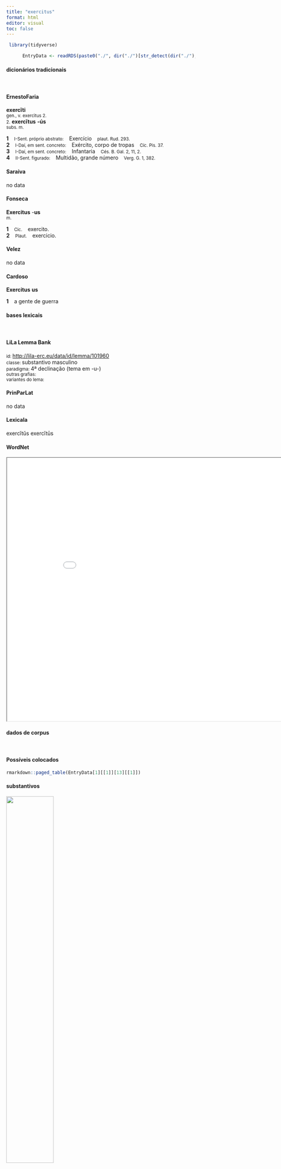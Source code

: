 ```yaml
---
title: "exercitus"
format: html
editor: visual
toc: false
---
```



```r
 library(tidyverse) 

      EntryData <- readRDS(paste0("./", dir("./")[str_detect(dir("./"), "_xx101-120-101-114-99-105-116-117-115xx_.rds")]))

```


#### dicionários tradicionais

&emsp;




::: panel-tabset

#### ErnestoFaria

<b>exercĭti</b> <br> <small>gen., v. exercìtus 2.</small> <br> <small></small> 
 <small>2.</small> <b>exercĭtus</b> <b>-ús</b> <br> <small>subs. m.</small> <br> <small></small>   <p> <b>1</b> &ensp; <small>I-Sent. próprio abstrato:</small> &ensp; Exercício &ensp; <small>plaut. Rud. 293.</small> <br> <b>2</b> &ensp; <small>I-Daí, em sent. concreto:</small> &ensp; Exército, corpo de tropas &ensp; <small>Cíc. Pis. 37.</small> <br> <b>3</b> &ensp; <small>I-Daí, em sent. concreto:</small> &ensp; Infantaria &ensp; <small>Cés. B. Gal. 2, 11, 2.</small> <br> <b>4</b> &ensp; <small>II-Sent. figurado:</small> &ensp; Multidão, grande número &ensp; <small>Verg. G. 1, 382.</small> </p>




#### Saraiva

no data




#### Fonseca

<b>Exercitus</b> -<b>us</b> <br> <small>m.</small>   <p> <b>1</b> &ensp; <small>Cic.</small> &ensp; exercito. <br> <b>2</b> &ensp; <small>Plaut.</small> &ensp; exercicio. </p>




#### Velez

no data




#### Cardoso

<b>Exercitus</b> <b>us</b>   <p> <b>1</b> &ensp; a gente de guerra </p>


:::



#### bases lexicais

&emsp;






::: panel-tabset

#### LiLa Lemma Bank

<small> id: </small> <a href=' http://lila-erc.eu/data/id/lemma/101960 ' target="_blank"> http://lila-erc.eu/data/id/lemma/101960 </a> <br>
<small> classe: </small> substantivo masculino   <br>
<small> paradigma: </small> 4ª declinação (tema em -u-) <br>
<small> outras grafias: </small>  <br>
<small> variantes do lema: </small>  <br>





#### PrinParLat

no data




#### Lexicala

exercĭtŭs 
 exercĭtūs




#### WordNet

<iframe width='900' height='700' src='Media/Tree__xx101-120-101-114-99-105-116-117-115xx__sem_type_lexemes_pt.html'>

</iframe>


:::



#### dados de corpus

&emsp;




::: panel-tabset

#### Possíveis colocados

```r

rmarkdown::paged_table(EntryData[1][[1]][13][[1]])

```


#### substantivos

![](./Media/wordcloud__xx101-120-101-114-99-105-116-117-115xx__BY_collocate_scoreSUBST.webp){width=50% fig-alt='This chart plots collocate by scoreSUBST, for the headword exercitus here are all the values plotted: collocate: duco; scoreSUBST: 0. collocate: comparo; scoreSUBST: 0. collocate: traduco; scoreSUBST: 0. collocate: noster; scoreSUBST: 0. collocate: Caesar; scoreSUBST: 0. collocate: inuictus; scoreSUBST: 0. collocate: Catilina; scoreSUBST: 0. collocate: romani; scoreSUBST: 0. collocate: deduco; scoreSUBST: 0. collocate: hostis; scoreSUBST: 2. collocate: cum; scoreSUBST: 0. collocate: legatus; scoreSUBST: 2. collocate: castra; scoreSUBST: 2. collocate: romanus; scoreSUBST: 0. collocate: imperator; scoreSUBST: 2. collocate: signum; scoreSUBST: 2. collocate: legio; scoreSUBST: 2. collocate: uenio; scoreSUBST: 0. collocate: apud; scoreSUBST: 0. collocate: totus; scoreSUBST: 0. collocate: que; scoreSUBST: 0. collocate: in; scoreSUBST: 0'}




#### adjetivos

![](./Media/wordcloud__xx101-120-101-114-99-105-116-117-115xx__BY_collocate_scoreADJ.webp){width=50% fig-alt='This chart plots collocate by scoreADJ, for the headword exercitus here are all the values plotted: collocate: duco; scoreADJ: 0. collocate: comparo; scoreADJ: 0. collocate: traduco; scoreADJ: 0. collocate: noster; scoreADJ: 0. collocate: Caesar; scoreADJ: 0. collocate: inuictus; scoreADJ: 2. collocate: Catilina; scoreADJ: 0. collocate: romani; scoreADJ: 2. collocate: deduco; scoreADJ: 0. collocate: hostis; scoreADJ: 0. collocate: cum; scoreADJ: 0. collocate: legatus; scoreADJ: 0. collocate: castra; scoreADJ: 0. collocate: romanus; scoreADJ: 2. collocate: imperator; scoreADJ: 0. collocate: signum; scoreADJ: 0. collocate: legio; scoreADJ: 0. collocate: uenio; scoreADJ: 0. collocate: apud; scoreADJ: 0. collocate: totus; scoreADJ: 0. collocate: que; scoreADJ: 0. collocate: in; scoreADJ: 0'}




#### verbos

![](./Media/wordcloud__xx101-120-101-114-99-105-116-117-115xx__BY_collocate_scoreVERBO.webp){width=50% fig-alt='This chart plots collocate by scoreVERBO, for the headword exercitus here are all the values plotted: collocate: duco; scoreVERBO: 3. collocate: comparo; scoreVERBO: 3. collocate: traduco; scoreVERBO: 3. collocate: noster; scoreVERBO: 0. collocate: Caesar; scoreVERBO: 0. collocate: inuictus; scoreVERBO: 0. collocate: Catilina; scoreVERBO: 0. collocate: romani; scoreVERBO: 0. collocate: deduco; scoreVERBO: 2. collocate: hostis; scoreVERBO: 0. collocate: cum; scoreVERBO: 0. collocate: legatus; scoreVERBO: 0. collocate: castra; scoreVERBO: 0. collocate: romanus; scoreVERBO: 0. collocate: imperator; scoreVERBO: 0. collocate: signum; scoreVERBO: 0. collocate: legio; scoreVERBO: 0. collocate: uenio; scoreVERBO: 2. collocate: apud; scoreVERBO: 0. collocate: totus; scoreVERBO: 0. collocate: que; scoreVERBO: 0. collocate: in; scoreVERBO: 0'}




#### advérbios

![](./Media/wordcloud__xx101-120-101-114-99-105-116-117-115xx__BY_collocate_scoreADV.webp){width=50% fig-alt='This chart plots collocate by scoreADV, for the headword exercitus here are all the values plotted: collocate: duco; scoreADV: 0. collocate: comparo; scoreADV: 0. collocate: traduco; scoreADV: 0. collocate: noster; scoreADV: 0. collocate: Caesar; scoreADV: 0. collocate: inuictus; scoreADV: 0. collocate: Catilina; scoreADV: 0. collocate: romani; scoreADV: 0. collocate: deduco; scoreADV: 0. collocate: hostis; scoreADV: 0. collocate: cum; scoreADV: 0. collocate: legatus; scoreADV: 0. collocate: castra; scoreADV: 0. collocate: romanus; scoreADV: 0. collocate: imperator; scoreADV: 0. collocate: signum; scoreADV: 0. collocate: legio; scoreADV: 0. collocate: uenio; scoreADV: 0. collocate: apud; scoreADV: 0. collocate: totus; scoreADV: 0. collocate: que; scoreADV: 0. collocate: in; scoreADV: 0'}




#### preposições e conjunções

![](./Media/wordcloud__xx101-120-101-114-99-105-116-117-115xx__BY_collocate_scoreFUNC.webp){width=50% fig-alt='This chart plots collocate by scoreFUNC, for the headword exercitus here are all the values plotted: collocate: duco; scoreFUNC: 0. collocate: comparo; scoreFUNC: 0. collocate: traduco; scoreFUNC: 0. collocate: noster; scoreFUNC: 0. collocate: Caesar; scoreFUNC: 0. collocate: inuictus; scoreFUNC: 0. collocate: Catilina; scoreFUNC: 0. collocate: romani; scoreFUNC: 0. collocate: deduco; scoreFUNC: 0. collocate: hostis; scoreFUNC: 0. collocate: cum; scoreFUNC: 30. collocate: legatus; scoreFUNC: 0. collocate: castra; scoreFUNC: 0. collocate: romanus; scoreFUNC: 0. collocate: imperator; scoreFUNC: 0. collocate: signum; scoreFUNC: 0. collocate: legio; scoreFUNC: 0. collocate: uenio; scoreFUNC: 0. collocate: apud; scoreFUNC: 20. collocate: totus; scoreFUNC: 0. collocate: que; scoreFUNC: 0. collocate: in; scoreFUNC: 10'}


:::



::: panel-tabset

#### ExemplosTraduzidos

<p> A.d.III <b>exercitum</b> lustravi apud Iconium <br> <small> Cic.Att.5.20.2 <br> No terceiro dia antes das calendas [30 de agosto], passei em revista o exército próximo a Icônio. <small> [JDD, de outra edição] </small> </small> </p>
; <p> oppressos vos inquit tenebo <b>exercitu</b> Caesaris <br> <small> Cic.Att.2.16.2 <br> “Eu vos manterei oprimidos”, diz ele, “por meio do exército de César.” <small> [JDD] </small> </small> </p>
; <p> placet igitur eos dimitti et augeri <b>exercitum</b> Catilinae <br> <small> Sal.Cat.51.43 <br> Me agrada então que eles sejam mandados embora e aumentem o exército de Catilina? <small> [JDD] </small> </small> </p>
; <p> haec eadem quacumque <b>exercitum</b> duxit fecit M. Antonius <br> <small> Cic.Phil.3.31.12 <br> Essas mesmas coisas fez Marco Antônio, onde quer que tenha levado seu exército. <small> [JDD, de outra edição] </small> </small> </p>
; <p> palus erat non magna inter nostrum atque hostium <b>exercitum</b> <br> <small> Caes.Gal.2.9.1 <br> Havia entre o nosso exército e o dos inimigos um charco não grande. <small> [JDD] </small> </small> </p>
; <p> ipse cum primum pabuli copia esse inciperet ad <b>exercitum</b> uenit <br> <small> Caes.Gal.2.2.2 <br> Ele próprio, assim que começava a haver abundância de pastagem, vem até o exército. <small> [JDD] </small> </small> </p>
; <p> <b>exercitus</b> hostium duo unus ab urbe alter a Gallia obstant <br> <small> Sal.Cat.58.6 <br> Dois exércitos dos inimigos, um do lado da cidade, o outro do lado da Gália, nos barram a passagem. <small> [JDD] </small> </small> </p>
; <p> statuerunt etiam tribuni militares qui in <b>exercitu</b> Caesaris bis fuerunt <br> <small> Cic.Phil.6.14.1 <br> Erigiram também [outra] os tribunos militares, que estiveram por duas vezes no exército de César. <small> [JDD] </small> </small> </p>
; <p> Ariouistus his omnibus diebus <b>exercitum</b> castris continuit equestri proelio cotidie contendit <br> <small> Caes.Gal.1.48.4 <br> Todos esses dias Ariovisto reteve seu exército no acampamento; travou diariamente um combate de cavalaria. <small> [JDD] </small> </small> </p>
; <p> hinc <b>exercitum</b> in hiberna agri male pacati deducendum Quinto fratri dabam <br> <small> Cic.Att.5.20.5 <br> Daí eu entrego o exército para o meu irmão Quinto para ser conduzido para os quartéis de inverno de um campo mal apaziguado. <small> [JDD] </small> </small> </p>
; <p> diebus decem quibus materia coepta erat comportari omni opere effecto <b>exercitus</b> traducitur <br> <small> Caes.Gal.4.18.1 <br> Concluída a obra em dez dias, desde aquele em que a madeira tinha começado a ser transportada, o exército é conduzido para o outro lado. <small> [JDD, de outra edição] </small> </small> </p>
; <p> instruite nunc Quirites contra has tam praeclaras Catilinae copias uestra praesidia uestrosque <b>exercitus</b> <br> <small> Cic.Catil.2.24.3 <br> Preparai agora, Quirites, contra estas tão ilustres tropas de Catilina, as vossas guarnições e os vossos exércitos. <small> [JDD] </small> </small> </p>
; <p> quid egit tuus inuictus <b>exercitus</b> nisi uti suum ius tueretur et dignitatem tuam <br> <small> Cic.Lig.18 <br> O que fez teu invicto exército, a não ser salvaguardar o seu direito e a tua dignidade? <small> [JDD] </small> </small> </p>
; <p> alius castra iam capta pronuntiat alius deleto <b>exercitu</b> atque imperatore uictores barbaros uenisse contendit <br> <small> Caes.Gal.6.37.7 <br> Um anuncia que o acampamento já foi capturado, outro sustenta que, destruído o exército e o general, chegavam vitoriosos os bárbaros. <small> [JDD] </small> </small> </p>
; <p> his constitutis rebus paulo supra eum locum quo ante <b>exercitum</b> traduxerat facere pontem instituit <br> <small> Caes.Gal.6.9.3 <br> Determinadas essas coisas, decidiu fazer uma ponte um pouco acima do local em que antes tinha feito passar o exército. <small> [JDD] </small> </small> </p>
; <p> excludit prouincia <b>exercitu</b> obsistit Galliam totam hortatur ad bellum ipsam sua sponte suoque iudicio excitatam <br> <small> Cic.Phil.4.8.2 <br> Deixa-o afastado de sua província, enfrenta-o com o exército, exorta para a guerra a Gália inteira, já estimulada por sua própria iniciativa e por sua própria decisão. <small> [JDD] </small> </small> </p>
; <p> imbuti gladii sunt patres conscripti legionum <b>exercituum</b>que nostrorum uel madefacti potius duobus consulum tertio Caesaris proelio <br> <small> Cic.Phil.14.6.4 <br> As espadas de nossas legiões e exércitos estão embebidas, ou melhor, ensopadas de sangue nos dois combates dos cônsules e num terceiro de César. <small> [JDD] </small> </small> </p>
; <p> at ex altera parte C. Antonius pedibus aeger quod proelio adesse nequibat M. Petreio legato <b>exercitum</b> permittit <br> <small> Sal.Cat.59.4 <br> Já do outro lado, Caio Antônio, porque não podia, por estar doente dos pés, participar do combate, entrega o exército a seu lugar-tenente Marco Petreio. <small> [JDD] </small> </small> </p>
; <p> sed ubi omnibus rebus exploratis Petreius tuba signum dat cohortis paulatim incedere iubet idem facit hostium <b>exercitus</b> <br> <small> Sal.Cat.60.1 <br> Mas assim que, examinados todas os detalhes, Petreio dá o sinal com a trombeta, manda as coortes avançarem paulatinamente; o mesmo faz o exército dos inimigos. <small> [JDD] </small> </small> </p>
; <p> adiungendus est Q. Hortensius qui cum Macedoniam obtineret adiutorem se Bruto ad comparandum <b>exercitum</b> fidissimum et constantissimum praebuit <br> <small> Cic.Phil.10.24.4 <br> Deve ser acrescentado Quinto Hortênsio, que, quando governava a Macedônia, se mostrou a Bruto o apoiador mais fiel e mais firme para peparar um exército. <small> [JDD] </small> </small> </p>
; <p> se prius in Galliam uenisse quam populum Romanum numquam ante hoc tempus <b>exercitum</b> populi Romani Galliae prouinciae finibus egressum <br> <small> Caes.Gal.1.44.7 <br> Que ele chegou na Gália antes que o povo romano; que nunca antes deste tempo um exército do povo romano tinha saído dos limites da província da Gália. <small> [JDD] </small> </small> </p>
; <p> tribus horis Atuatucam uenire potestis huc omnes suas fortunas <b>exercitus</b> Romanorum contulit praesidii tantum est ut ne murus quidem cingi possit neque quisquam egredi extra munitiones audeat <br> <small> Caes.Gal.6.35.9 <br> Em três horas podeis chegar em Aduátuca: lá o exército dos romanos amontoou todas as suas fortunas: a guarnição é tal que nem sequer o muro pode ser cingido, nem ninguém ousa sair das trincheiras”. <small> [JDD] </small> </small> </p>





#### Frequência por autor

![](./Media/barchart__xx101-120-101-114-99-105-116-117-115xx__lemma_BY_author_Frequencies.webp){width=50% fig-alt='This charts plots the frequency of lemma by author_Frequencies. The Tacitus subcorpus registers the highest normalized frequency, with the value of 34.33 and an absolute frequency of 10. The Caesar subcorpus follows, with a normalized frequency of 32.1 and an absolute frequency of 85. the subcorpus with the least normalized frequency is Ovidius with the normalized value of 0 and an absolute freqeuncy of 0. here are all the values: subcorpus: Caesar ; normalized frequency: 85 ; absolute frequency: 32.1021225168064. subcorpus: Cicero ; normalized frequency: 151 ; absolute frequency: 9.40669308016247. subcorpus: Horatius ; normalized frequency: 1 ; absolute frequency: 0.888020602077968. subcorpus: Ovidius ; normalized frequency: 0 ; absolute frequency: 0. subcorpus: Phaedrus ; normalized frequency: 0 ; absolute frequency: 0. subcorpus: Sallustius ; normalized frequency: 34 ; absolute frequency: 31.5369631759577. subcorpus: Seneca ; normalized frequency: 2 ; absolute frequency: 0.373266643026446. subcorpus: Suetonius ; normalized frequency: 0 ; absolute frequency: 0. subcorpus: Tacitus ; normalized frequency: 10 ; absolute frequency: 34.3288705801579. subcorpus: Vergilius ; normalized frequency: 0 ; absolute frequency: 0. subcorpus: Hieronymus ; normalized frequency: 0 ; absolute frequency: 0'}




#### Frequência por gênero

![](./Media/barchart__xx101-120-101-114-99-105-116-117-115xx__lemma_BY_genre_Frequencies.webp){width=50% fig-alt='This charts plots the frequency of lemma by genre_Frequencies. The Prosa.histórica subcorpus registers the highest normalized frequency, with the value of 31.4 and an absolute frequency of 129. The Prosa.filosófica subcorpus follows, with a normalized frequency of 0.33 and an absolute frequency of 2. the subcorpus with the least normalized frequency is Poesia.didática with the normalized value of 0 and an absolute freqeuncy of 0. here are all the values: subcorpus: Prosa.histórica ; normalized frequency: 129 ; absolute frequency: 31.4029065946104. subcorpus: Prosa.filosófica ; normalized frequency: 2 ; absolute frequency: 0.329483863527784. subcorpus: Prosa.oratória ; normalized frequency: 135 ; absolute frequency: 12.9617005751155. subcorpus: Prosa.epistolográfica ; normalized frequency: 16 ; absolute frequency: 4.23964598955987. subcorpus: Poesia.lírica ; normalized frequency: 1 ; absolute frequency: 0.84125515268781. subcorpus: Poesia.didática ; normalized frequency: 0 ; absolute frequency: 0. subcorpus: Poesia.trágica ; normalized frequency: 0 ; absolute frequency: 0. subcorpus: Poesia.épica ; normalized frequency: 0 ; absolute frequency: 0. subcorpus: Prosa.ficcional ; normalized frequency: 0 ; absolute frequency: 0'}




#### Frequência por século

![](./Media/barchart__xx101-120-101-114-99-105-116-117-115xx__lemma_BY_period_Frequencies.webp){width=50% fig-alt='This charts plots the frequency of lemma by period_Frequencies. The II.d.C. subcorpus registers the highest normalized frequency, with the value of 26.18 and an absolute frequency of 10. The I.a.C. subcorpus follows, with a normalized frequency of 12.61 and an absolute frequency of 271. the subcorpus with the least normalized frequency is IV.d.C. with the normalized value of 0 and an absolute freqeuncy of 0. here are all the values: subcorpus: I.a.C. ; normalized frequency: 271 ; absolute frequency: 12.6134512450547. subcorpus: I.d.C. ; normalized frequency: 2 ; absolute frequency: 0.305950741930549. subcorpus: II.d.C. ; normalized frequency: 10 ; absolute frequency: 26.1780104712042. subcorpus: IV.d.C. ; normalized frequency: 0 ; absolute frequency: 0'}


:::

